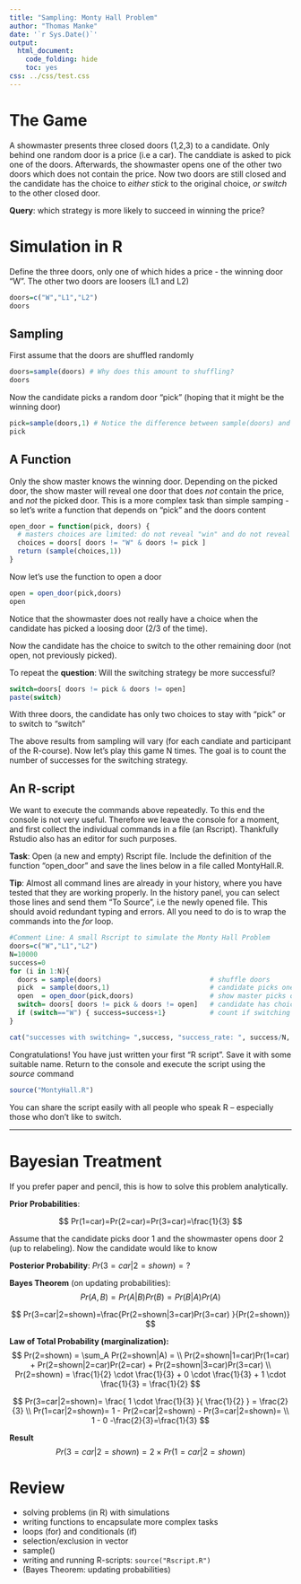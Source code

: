 ```yaml
---
title: "Sampling: Monty Hall Problem"
author: "Thomas Manke"
date: '`r Sys.Date()`'
output: 
  html_document:
    code_folding: hide
    toc: yes
css: ../css/test.css
---
```


# The Game
A showmaster presents three closed doors (1,2,3) to a candidate. Only behind one random door is a price (i.e a car).
The canddiate is asked to pick one of the doors. Afterwards, the showmaster opens one of the other two doors which does not contain the price.
Now two doors are still closed and the candidate has the choice to *either stick* to the original choice, *or switch* to the other closed door.  

**Query**: which strategy is more likely to succeed in winning the price?


# Simulation in R
Define the three doors, only one of which hides a price - the winning door "W". The other two doors are loosers (L1 and L2)
```r
doors=c("W","L1","L2")
doors
```

## Sampling
First assume that the doors are shuffled randomly
```r
doors=sample(doors) # Why does this amount to shuffling?
doors
```

Now the candidate picks a random door "pick" (hoping that it might be the winning door)
```r
pick=sample(doors,1) # Notice the difference between sample(doors) and sample(doors,1)
pick
```


## A Function
Only the show master knows the winning door. Depending on the picked door, the show master will reveal one door that does _not_ contain the price, and _not_ the picked door. This is a more complex task than simple samping - so let's write a function that depends on "pick" and the doors content

```r
open_door = function(pick, doors) {
  # masters choices are limited: do not reveal "win" and do not reveal "pick"
  choices = doors[ doors != "W" & doors != pick ]
  return (sample(choices,1))
}
```

Now let's use the function to open a door
```r
open = open_door(pick,doors)
open
```
Notice that the showmaster does not really have a choice when the candidate has picked a loosing door (2/3 of the time).

Now the candidate has the choice to switch to the other remaining door (not open, not previously picked).  

To repeat the **question**: Will the switching strategy be more successful?
```r
switch=doors[ doors != pick & doors != open]  
paste(switch)
```

With three doors, the candidate has only two choices to stay with "pick" or to switch to "switch"

The above results from sampling will vary (for each candiate and participant of the R-course). Now let's play this game N times. The goal is to count the number of successes for the switching strategy. 

## An R-script
We want to execute the commands above repeatedly.
To this end the console is not very useful. Therefore we leave the console for a moment, and first collect the individual commands in a file (an Rscript). Thankfully Rstudio also has an editor for such purposes.

**Task**: Open (a new and empty) Rscript file. Include the definition of the function "open_door" and save the lines below in a file called MontyHall.R.

**Tip**: Almost all command lines are already in your history, where you have tested that they are working properly. In the history panel, you can select those lines and send them "To Source", i.e the newly opened file. This should avoid redundant typing and errors. All you need to do is to wrap the commands into the *for* loop.

```r
#Comment Line: A small Rscript to simulate the Monty Hall Problem
doors=c("W","L1","L2")
N=10000
success=0
for (i in 1:N){
  doors = sample(doors)                           # shuffle doors
  pick  = sample(doors,1)                         # candidate picks one door at random
  open  = open_door(pick,doors)                   # show master picks one other door (!= pick != win)
  switch= doors[ doors != pick & doors != open]   # candidate has choice to switch
  if (switch=="W") { success=success+1}           # count if switching strategy is successful (= "win")
}

cat("successes with switching= ",success, "success_rate: ", success/N, "\n")
```

Congratulations! You have just written your first "R script".
Save it with some suitable name. Return to the console and execute the script using the *source* command
```r
source("MontyHall.R")
```

You can share the script easily with all people who speak R -- especially those who don't like to switch.

***

# Bayesian Treatment
If you prefer paper and pencil, this is how to solve this problem analytically.

**Prior Probabilities**: 

$$
Pr(1=car)=Pr(2=car)=Pr(3=car)=\frac{1}{3}
$$

Assume that the candidate picks door 1 and the showmaster opens door 2 (up to relabeling). Now the candidate would like to know

**Posterior Probability**: $Pr(3=car|2=shown)= ?$

**Bayes Theorem** (on updating probabilities): 
$$
Pr(A,B) = Pr(A|B)Pr(B) = Pr(B|A)Pr(A)
$$

$$
Pr(3=car|2=shown)=\frac{Pr(2=shown|3=car)Pr(3=car) }{Pr(2=shown)}
$$

**Law of Total Probability (marginalization):**
$$
Pr(2=shown) = \sum_A Pr(2=shown|A) = \\
Pr(2=shown|1=car)Pr(1=car) + Pr(2=shown|2=car)Pr(2=car) + Pr(2=shown|3=car)Pr(3=car) \\
Pr(2=shown) = \frac{1}{2} \cdot \frac{1}{3}   + 0 \cdot \frac{1}{3} + 1 \cdot \frac{1}{3} = \frac{1}{2}
$$


$$
Pr(3=car|2=shown)= \frac{ 1 \cdot \frac{1}{3} }{ \frac{1}{2} } = \frac{2}{3} \\
Pr(1=car|2=shown)= 1 - Pr(2=car|2=shown) - Pr(3=car|2=shown)= \\
1 - 0 -\frac{2}{3}=\frac{1}{3}
$$



**Result**
$$
Pr(3=car|2=shown) = 2 \times Pr(1=car|2=shown)
$$

# Review
* solving problems (in R) with simulations
* writing functions to encapsulate more complex tasks
* loops (for) and conditionals (if)
* selection/exclusion in vector
* sample()
* writing and running R-scripts: `source("Rscript.R")`
* (Bayes Theorem: updating probabilities)
